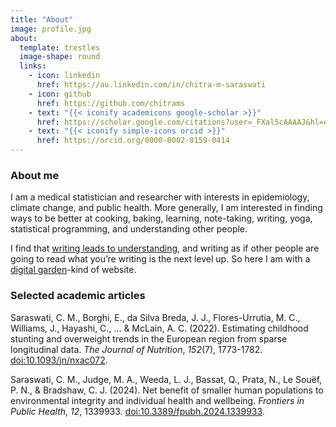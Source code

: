 ```yaml
---
title: "About"
image: profile.jpg
about:
  template: trestles
  image-shape: round
  links:
    - icon: linkedin
      href: https://au.linkedin.com/in/chitra-m-saraswati
    - icon: github
      href: https://github.com/chitrams
    - text: "{{< iconify academicons google-scholar >}}"
      href: https://scholar.google.com/citations?user=_FXal5cAAAAJ&hl=en
    - text: "{{< iconify simple-icons orcid >}}"
      href: https://orcid.org/0000-0002-8159-0414
---
```


### About me

I am a medical statistician and researcher with interests in epidemiology, climate change, and public health. More generally, I am interested in finding ways to be better at cooking, baking, learning, note-taking, writing, yoga, statistical programming, and understanding other people.

I find that [writing leads to understanding](https://paulgraham.com/words.html), and writing as if other people are going to read what you're writing is the next level up. So here I am with a [digital garden](https://www.technologyreview.com/2020/09/03/1007716/digital-gardens-let-you-cultivate-your-own-little-bit-of-the-internet/)-kind of website.

### Selected academic articles

Saraswati, C. M., Borghi, E., da Silva Breda, J. J., Flores-Urrutia, M. C., Williams, J., Hayashi, C., \... & McLain, A. C. (2022). Estimating childhood stunting and overweight trends in the European region from sparse longitudinal data. *The Journal of Nutrition*, *152*(7), 1773-1782. [doi:10.1093/jn/nxac072](https://doi.org/10.1093/jn/nxac072).

Saraswati, C. M., Judge, M. A., Weeda, L. J., Bassat, Q., Prata, N., Le Souëf, P. N., & Bradshaw, C. J. (2024). Net benefit of smaller human populations to environmental integrity and individual health and wellbeing. *Frontiers in Public Health*, *12*, 1339933. [doi:10.3389/fpubh.2024.1339933](https://doi.org/10.3389/fpubh.2024.1339933).
